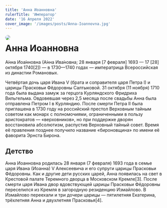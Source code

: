 ```yaml
---
title: 'Анна Иоанновна'
rulerTitle: 'Император'
date: '16 Апреля 2022'
cover_image: '/images/posts/Anna-Ioannovna.jpg'
---
```


<img style="float: left; border-radius: 1rem; margin-right: 1rem" src="/images/posts/Anna-Ioannovna.jpg">

# Анна Иоанновна

А́нна Иоа́нновна (А́нна Ива́новна; 28 января [7 февраля] 1693 — 17 [28] октября 1740[2]) — в 1730—1740 годах — императрица Всероссийская из династии Романовых.

Четвёртая дочь царя Ивана V (брата и соправителя царя Петра I) и царицы Прасковьи Фёдоровны Салтыковой. 31 октября (11 ноября) 1710 года была выдана замуж за герцога Курляндского Фридриха Вильгельма. Овдовевшая через 2,5 месяца после свадьбы Анна была отправлена Петром I в Курляндию. После смерти Петра II была приглашена в 1730 году на российский престол Верховным тайным советом как монарх с полномочиями, ограниченными в пользу аристократов — «верховников», но при поддержке дворян восстановила абсолютизм, распустив Верховный тайный совет. Время её правления позднее получило название «бироновщина» по имени её фаворита Эрнста Бирона.

## Детство

Анна Иоанновна родилась 28 января (7 февраля) 1693 года в семье царя Ивана (Иоанна) V Алексеевича и его супруги царицы Прасковьи Фёдоровны. Как и другие дети русских царей, Анна появилась на свет в Крестовой палате Теремного дворца в Московском Кремле[3]. После смерти царя Ивана двор вдовствующей царицы Прасковьи Фёдоровны переселился из Кремля в загородную резиденцию Измайлово. В Измайлово переехали и три дочери царицы — пятилетняя Екатерина, трёхлетняя Анна и двухлетняя Прасковья[4].
